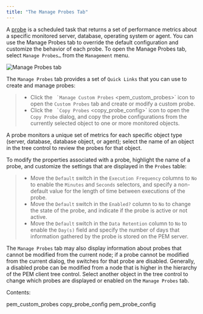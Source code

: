 ```yaml
---
title: "The Manage Probes Tab"
---
```


<div id="pem_manage_probes" class="registered_link"></div>

A [probe](03_pem_probe_config/01_pem_probes/#pem_probes) is a scheduled task that returns a set of performance metrics about a specific monitored server, database, operating system or agent. You can use the Manage Probes tab to override the default configuration and customize the behavior of each probe. To open the Manage Probes tab, select `Manage Probes…` from the `Management` menu.

![Manage Probes tab](../../images/pem_manage_probes_tab.png)

The `Manage Probes` tab provides a set of `Quick Links` that you can use to create and manage probes:

> -   Click the `` `Manage Custom Probes`` &lt;pem_custom_probes>\` icon to open the `Custom Probes` tab and create or modify a custom probe.
> -   Click the `` `Copy Probes`` &lt;copy_probe_config>\` icon to open the `Copy Probe` dialog, and copy the probe configurations from the currently selected object to one or more monitored objects.

A probe monitors a unique set of metrics for each specific object type (server, database, database object, or agent); select the name of an object in the tree control to review the probes for that object.

To modify the properties associated with a probe, highlight the name of a probe, and customize the settings that are displayed in the `Probes` table:

> -   Move the `Default` switch in the `Execution Frequency` columns to `No` to enable the `Minutes` and `Seconds` selectors, and specify a non-default value for the length of time between executions of the probe.
> -   Move the `Default` switch in the `Enabled?` column to `No` to change the state of the probe, and indicate if the probe is active or not active.
> -   Move the `Default` switch in the `Data Retention` column to `No` to enable the `Day(s)` field and specify the number of days that information gathered by the probe is stored on the PEM server.

The `Manage Probes` tab may also display information about probes that cannot be modified from the current node; if a probe cannot be modified from the current dialog, the switches for that probe are disabled. Generally, a disabled probe can be modified from a node that is higher in the hierarchy of the PEM client tree control. Select another object in the tree control to change which probes are displayed or enabled on the `Manage Probes` tab.

Contents:

<div class="toctree">

pem_custom_probes copy_probe_config pem_probe_config

</div>

